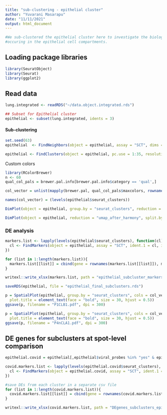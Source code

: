 ```yaml
---
title: "sub-clustering - epithelial cluster"
author: "Yuvarani Masarapu"
date: "11/11/2021"
output: html_document
---
```


```r
#We sub-clustered the epithelial cluster here to investigate the biological changes
#occuring in the epithelial cell compartments.
```

## Loading package libraries
```r
library(SeuratObject)
library(Seurat)
library(ggplot2)
```


## Read data
```r
lung.integrated <- readRDS("~/data.object.integrated.rds")

## Subset for Epithelial cluster
epithelial <- subset(lung.integrated, idents = 3)
```

#### Sub-clustering
```r
set.seed(63)
epithelial  <- FindNeighbors(object = epithelial, assay = "SCT", dims = 1:35, k.param = 23, graph.name = "graph_afterHarmony", reduction = "harmony_sid")

epithelial <- FindClusters(object = epithelial, pc.use = 1:35, resolution = 0.2, save.SNN = T, do.sparse = T, graph.name = "graph_afterHarmony", random.seed = 3915, group.singletons = TRUE)
```

Custom colors
```r
library(RColorBrewer)
n <- 60
qual_col_pals = brewer.pal.info[brewer.pal.info$category == 'qual',]

col_vector = unlist(mapply(brewer.pal, qual_col_pals$maxcolors, rownames(qual_col_pals)))
```

```r
names(col_vector) = (levels(epithelial$seurat_clusters))

DimPlot(object = epithelial, group.by = "seurat_clusters", reduction = "umap_after_harmony", label = T, pt.size = 0.2, cols = col_vector[1:4]) + ggtitle("Seurat clusters distribution in UMAP")

DimPlot(object = epithelial, reduction = "umap_after_harmony", split.by = "sample_type", cols = col_vector[1:2]) + ggtitle("Visualise two sample types side-by-side")
```

### DE analysis
```r
markers.list <- lapply(levels(epithelial$seurat_clusters), function(cl){
  cl <- FindMarkers(object = epithelial, assay = "SCT", ident.1 = cl, ident.2 = NULL, test.use = "wilcox", min.cells.group = 2, random.seed = 47)
})

for (list in 1:length(markers.list)){
  markers.list[[list]] = cbind(gene = rownames(markers.list[[list]]), markers.list[[list]])
}

writexl::write_xlsx(markers.list, path = "epithelial_subcluster_markers.xlsx", col_names = TRUE, format_headers = TRUE)
```

```r
saveRDS(epithelial, file = "epithelial_final_subclusters.rds")
```

```r
p = SpatialPlot(epithelial, group.by = "seurat_clusters", cols = col_vector[1:2], images = "slice1", pt.size.factor = 1.2) + ggtitle("P1CL B1") + theme(
  plot.title = element_text(face = "bold", size = 30, hjust = 0.5))
ggsave(p, filename = "P1CLB1.pdf", dpi = 300)

p = SpatialPlot(epithelial, group.by = "seurat_clusters", cols = col_vector[1:2], images = "slice1.9", pt.size.factor = 1.2) + ggtitle("P4nCL A1") + theme(
  plot.title = element_text(face = "bold", size = 30, hjust = 0.5))
ggsave(p, filename = "P4nCLA1.pdf", dpi = 300)
```

## DE genes for subclusters at spot-level comparison
```r
epithelial.covid = epithelial[,epithelial$viral_probes %in% "yes" & epithelial$sample_type %in% "covid"]

covid.markers.list <- lapply(levels(epithelial.covid$seurat_clusters), function(cl){
  cl <- FindMarkers(object = epithelial.covid, assay = "SCT", ident.1 = "covid_spot", ident.2 = "no_covid_spot", subset.ident = cl, group.by = "spot_label" ,test.use = "wilcox", random.seed = 47, min.pct = 0.005)
})

#save DEs from each cluster in a separate csv file
for (list in 1:length(covid.markers.list)){
  covid.markers.list[[list]] = cbind(gene = rownames(covid.markers.list[[list]]), covid.markers.list[[list]])
}

writexl::write_xlsx(covid.markers.list, path = "DEgenes_subclusters_epithelialCluster_spotlevel.xlsx", col_names = TRUE, format_headers = TRUE)
```

